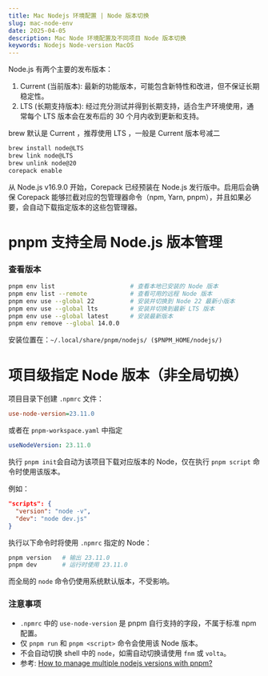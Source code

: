 ```yaml
---
title: Mac Nodejs 环境配置 | Node 版本切换
slug: mac-node-env
date: 2025-04-05
description: Mac Node 环境配置及不同项目 Node 版本切换
keywords: Nodejs Node-version MacOS
---
```


Node.js 有两个主要的发布版本：

1. Current (当前版本): 最新的功能版本，可能包含新特性和改进，但不保证长期稳定性。
2. LTS (长期支持版本): 经过充分测试并得到长期支持，适合生产环境使用，通常每个 LTS 版本会在发布后的 30 个月内收到更新和支持。

brew 默认是 Current ，推荐使用 LTS ，一般是 Current 版本号减二

```sh
brew install node@LTS
brew link node@LTS
brew unlink node@20
corepack enable
```

从 Node.js v16.9.0 开始，Corepack 已经预装在 Node.js 发行版中。启用后会确保 Corepack 能够拦截对应的包管理器命令（npm, Yarn, pnpm），并且如果必要，会自动下载指定版本的这些包管理器。

# pnpm 支持全局 Node.js 版本管理

### 查看版本

```bash
pnpm env list                     # 查看本地已安装的 Node 版本
pnpm env list --remote            # 查看可用的远程 Node 版本
pnpm env use --global 22          # 安装并切换到 Node 22 最新小版本
pnpm env use --global lts         # 安装并切换到最新 LTS 版本
pnpm env use --global latest      # 安装最新版本
pnpm env remove --global 14.0.0
```

安装位置在：`~/.local/share/pnpm/nodejs/ ($PNPM_HOME/nodejs/)`

# 项目级指定 Node 版本（非全局切换）

项目目录下创建 `.npmrc` 文件：

```ini
use-node-version=23.11.0
```

或者在 `pnpm-workspace.yaml` 中指定

```yaml
useNodeVersion: 23.11.0
```

执行 `pnpm init`会自动为该项目下载对应版本的 Node，仅在执行 `pnpm script` 命令时使用该版本。

例如：

```json
"scripts": {
  "version": "node -v",
  "dev": "node dev.js"
}
```

执行以下命令时将使用 `.npmrc` 指定的 Node：

```bash
pnpm version   # 输出 23.11.0
pnpm dev       # 运行时使用 23.11.0
```

而全局的 `node` 命令仍使用系统默认版本，不受影响。

### 注意事项

- `.npmrc` 中的 `use-node-version` 是 pnpm 自行支持的字段，不属于标准 npm 配置。
- 仅 `pnpm run` 和 `pnpm <script>` 命令会使用该 Node 版本。
- 不会自动切换 shell 中的 `node`，如需自动切换请使用 `fnm` 或 `volta`。
- 参考: [How to manage multiple nodejs versions with pnpm?](https://medium.com/frontendweb/how-to-manage-multiple-nodejs-versions-with-pnpm-8bcce90abedb)
